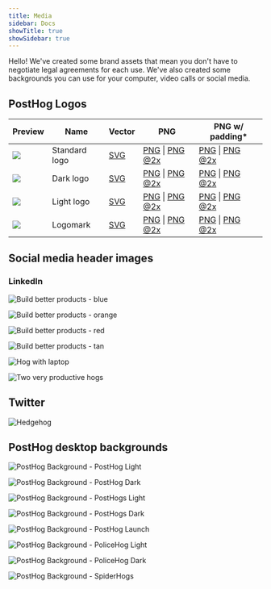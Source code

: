 ```yaml
---
title: Media
sidebar: Docs
showTitle: true
showSidebar: true
---
```


Hello! We've created some brand assets that mean you don't have to negotiate legal agreements for each use. We've also created some backgrounds you can use for your computer, video calls or social media. 

## PostHog Logos

<OverflowXSection>

| Preview | Name          | Vector | PNG                   | PNG w/ padding*                      |
|---------|---------------|--------|-----------------------|--------------------------------|
| ![](/brand/posthog-logo.svg)        | Standard logo | <a href="/brand/posthog-logo.svg" download>SVG</a> | <a href="/brand/posthog-logo.png" download>PNG</a> \| <a href="/brand/posthog-logo@2x.png" download>PNG @2x</a> |  <a href="/brand/posthog-logo-padded.png" download>PNG</a> \| <a href="/brand/posthog-logo-padded@2x.png" download>PNG @2x</a> |
| ![](/brand/posthog-logo-black.svg)  | Dark logo | <a href="/brand/posthog-logo-black.svg" download>SVG</a> | <a href="/brand/posthog-logo-black.png" download>PNG</a> \| <a href="/brand/posthog-logo-black@2x.png" download>PNG @2x</a> |  <a href="/brand/posthog-logo-black-padded.png" download>PNG</a> \| <a href="/brand/posthog-logo-black-padded@2x.png" download>PNG @2x</a> |
| ![](/brand/posthog-logo-white.svg)  | Light logo    | <a href="/brand/posthog-logo-white.svg" download>SVG</a> | <a href="/brand/posthog-logo-white.png" download>PNG</a> \| <a href="/brand/posthog-logo-white@2x.png" download>PNG @2x</a> |  <a href="/brand/posthog-logo-white-padded.png" download>PNG</a> \| <a href="/brand/posthog-logo-white-padded@2x.png" download>PNG @2x</a> |
| ![](/brand/posthog-logomark.svg)    | Logomark      | <a href="/brand/posthog-logomark.svg" download>SVG</a> | <a href="/brand/posthog-logomark.png" download>PNG</a> \| <a href="/brand/posthog-logomark@2x.png" download>PNG @2x</a> |  <a href="/brand/posthog-logomark-padded.png" download>PNG</a> \| <a href="/brand/posthog-logomark-padded@2x.png" download>PNG @2x</a> |

</OverflowXSection>

## Social media header images

### LinkedIn

![Build better products - blue](./images/media/social-media-headers/linkedin/build-better-products-blue.png)

![Build better products - orange](./images/media/social-media-headers/linkedin/build-better-products-orange.png)

![Build better products - red](./images/media/social-media-headers/linkedin/build-better-products-red.png)

![Build better products - tan](./images/media/social-media-headers/linkedin/build-better-products-tan.png)

![Hog with laptop](./images/media/social-media-headers/linkedin/hog-laptop.png)

![Two very productive hogs](./images/media/social-media-headers/linkedin/two-hogs.png)

## Twitter

![Hedgehog](./images/media/social-media-headers/twitter/hedgehog.jpg)

## PostHog desktop backgrounds

![PostHog Background - PostHog Light](./images/media/desktop-backgrounds/posthog-light.png)

![PostHog Background - PostHog Dark](./images/media/desktop-backgrounds/posthog-dark.png)

![PostHog Background - PostHogs Light](./images/media/desktop-backgrounds/posthogs-light.png)

![PostHog Background - PostHogs Dark](./images/media/desktop-backgrounds/posthogs-dark.png)

![PostHog Background - PostHog Launch](./images/media/desktop-backgrounds/posthog-launch.png)

![PostHog Background - PoliceHog Light](./images/media/desktop-backgrounds/policehog-light.png)

![PostHog Background - PoliceHog Dark](./images/media/desktop-backgrounds/policehog-dark.png)

![PostHog Background - SpiderHogs](./images/media/desktop-backgrounds/spiderhogs.png)
